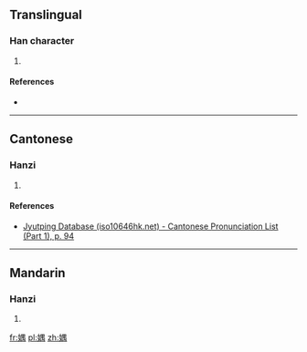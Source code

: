 ==Translingual==

===Han character===
{{Han char|rn=38|rad=女|as=09|sn=12|four=|canj=VWLB|ids=⿰女禺}}

# {{defn|Han|sort=女09}}

====References====
* {{Han ref|kx=0266.100|dkj=06471|dj=0533.170|hdz=21065.060|uh=5A80|ud=23168}}

----

==Cantonese==

===Hanzi===
{{yue-hanzi|jyut=[[jyu6]]|y=yu6}}

# {{defn|lang=yue|sort=女09}}

====References====
* [http://www.iso10646hk.net/jp/document/download.jsp Jyutping Database (iso10646hk.net) - Cantonese Pronunciation List (Part 1), p. 94]

----

==Mandarin==

===Hanzi===
{{cmn-hanzi|pin=[[yú]] ([[yu2]])|wg=yü<sup>2</sup>}}

# {{defn|lang=cmn|sort=女09}}

[[fr:媀]]
[[pl:媀]]
[[zh:媀]]